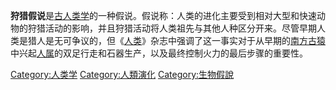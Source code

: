 {{Expand language|1=en|time=2021-02-10T12:35:47+00:00}}
'''狩猎假说'''是[[古人类学|古人类学]]的一种假说。假说称：人类的进化主要受到相对大型和快速动物的狩猎活动的影响，并且狩猎活动将人类祖先与其他人种区分开来。尽管早期人类是猎人是无可争议的，但《[[人类_(杂志)|人类]]》杂志中强调了这一事实对于从早期的[[南方古猿|南方古猿]]中兴起[[人属|人属]]的双足行走和石器生产，以及最终控制火力的最后步骤的重要性。

{{Anthrop-stub}}
[[Category:人类学|Category:人类学]]
[[Category:人類演化|Category:人類演化]]
[[Category:生物假說|Category:生物假說]]